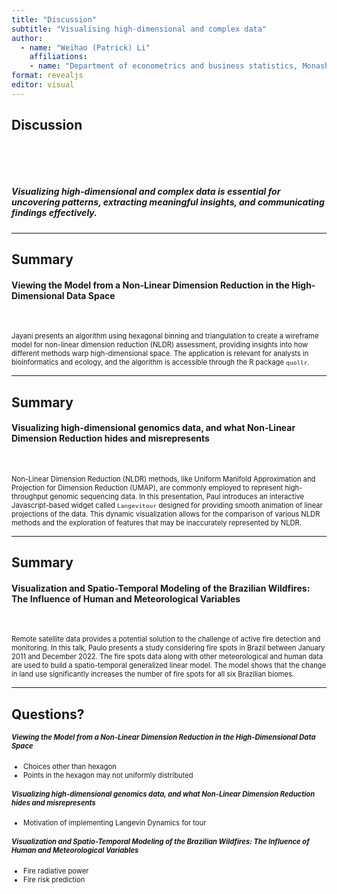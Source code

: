 ```yaml
---
title: "Discussion"
subtitle: "Visualising high-dimensional and complex data"
author: 
  - name: "Weihao (Patrick) Li"
    affiliations: 
    - name: "Department of econometrics and business statistics, Monash University"
format: revealjs
editor: visual
---
```


## Discussion

<br>

<br>

##### Visualizing high-dimensional and complex data is essential for uncovering patterns, extracting meaningful insights, and communicating findings effectively.

---

## Summary

#### Viewing the Model from a Non-Linear Dimension Reduction in the High-Dimensional Data Space

<br>

::: {style="font-size: 80%;"}
Jayani presents an algorithm using hexagonal binning and triangulation to create a wireframe model for non-linear dimension reduction (NLDR) assessment, providing insights into how different methods warp high-dimensional space. The application is relevant for analysts in bioinformatics and ecology, and the algorithm is accessible through the R package `quollr`.
:::

---

## Summary

#### Visualizing high-dimensional genomics data, and what Non-Linear Dimension Reduction hides and misrepresents

<br>

::: {style="font-size: 80%;"}
Non-Linear Dimension Reduction (NLDR) methods, like Uniform Manifold Approximation and Projection for Dimension Reduction (UMAP), are commonly employed to represent high-throughput genomic sequencing data. In this presentation, Paul introduces an interactive Javascript-based widget called `Langevitour` designed for providing smooth animation of linear projections of the data. This dynamic visualization allows for the comparison of various NLDR methods and the exploration of features that may be inaccurately represented by NLDR.
:::

---

## Summary

#### Visualization and Spatio-Temporal Modeling of the Brazilian Wildfires: The Influence of Human and Meteorological Variables

<br>

::: {style="font-size: 80%;"}
Remote satellite data provides a potential solution to the challenge of active fire detection and monitoring. In this talk, Paulo presents a study considering fire spots in Brazil between January 2011 and December 2022. The fire spots data along with other meteorological and human data are used to build a spatio-temporal generalized linear model. The model shows that the change in land use significantly increases the number of fire spots for all six Brazilian biomes.
:::

---

## Questions?

::: {style="font-size: 80%;"}

##### Viewing the Model from a Non-Linear Dimension Reduction in the High-Dimensional Data Space

- Choices other than hexagon
- Points in the hexagon may not uniformly distributed

##### Visualizing high-dimensional genomics data, and what Non-Linear Dimension Reduction hides and misrepresents

- Motivation of implementing Langevin Dynamics for tour

##### Visualization and Spatio-Temporal Modeling of the Brazilian Wildfires: The Influence of Human and Meteorological Variables

- Fire radiative power 
- Fire risk prediction

:::
